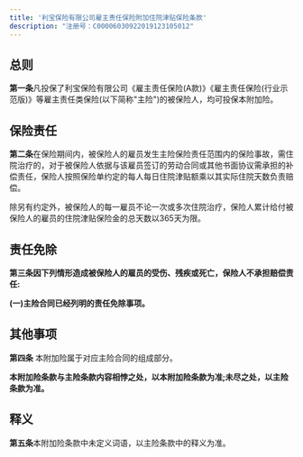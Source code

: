 ```yaml
---
title: '利宝保险有限公司雇主责任保险附加住院津贴保险条款'
description: "注册号：C00006030922019123105012"
---
```


## 总则

**第一条**​ 凡投保了利宝保险有限公司《雇主责任保险(A款)》《雇主责任保险(行业示范版)》等雇主责任类保险(以下简称"主险")的被保险人，均可投保本附加险。

## 保险责任

**第二条**​ 在保险期间内，被保险人的雇员发生主险保险责任范围内的保险事故，需住院治疗的，对于被保险人依据与该雇员签订的劳动合同或其他书面协议需承担的补偿责任，保险人按照保险单约定的每人每日住院津贴额乘以其实际住院天数负责赔偿。

除另有约定外，被保险人的每一雇员不论一次或多次住院治疗，保险人累计给付被保险人的雇员的住院津贴保险金的总天数以365天为限。

## 责任免除

**第三条**​ **因下列情形造成被保险人的雇员的受伤、残疾或死亡，保险人不承担赔偿责任:**

**(一)主险合同已经列明的责任免除事项。**

## 其他事项

**第四条**​ 本附加险属于对应主险合同的组成部分。

**本附加险条款与主险条款内容相悖之处，以本附加险条款为准;未尽之处，以主险条款为准。**

## 释义

**第五条**​ 本附加险条款中未定义词语，以主险条款中的释义为准。